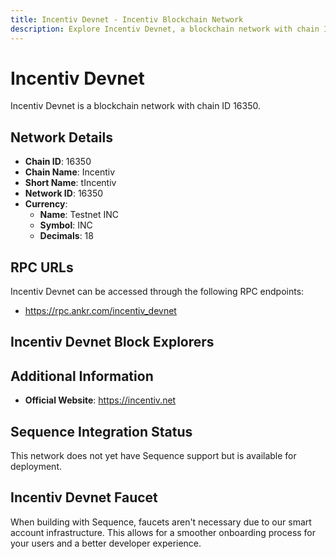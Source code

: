 ```yaml
--- 
title: Incentiv Devnet - Incentiv Blockchain Network
description: Explore Incentiv Devnet, a blockchain network with chain ID 16350. Learn about its native currency, Testnet INC, and how to interact with the network.
---
```


# Incentiv Devnet

Incentiv Devnet is a blockchain network with chain ID 16350.

## Network Details

- **Chain ID**: 16350
- **Chain Name**: Incentiv
- **Short Name**: tIncentiv
- **Network ID**: 16350
- **Currency**: 
  - **Name**: Testnet INC
  - **Symbol**: INC
  - **Decimals**: 18

## RPC URLs

Incentiv Devnet can be accessed through the following RPC endpoints:

- https://rpc.ankr.com/incentiv_devnet

## Incentiv Devnet Block Explorers



## Additional Information

- **Official Website**: https://incentiv.net

## Sequence Integration Status

This network does not yet have Sequence support but is available for deployment.

## Incentiv Devnet Faucet

When building with Sequence, faucets aren't necessary due to our smart account infrastructure. This allows for a smoother onboarding process for your users and a better developer experience.
